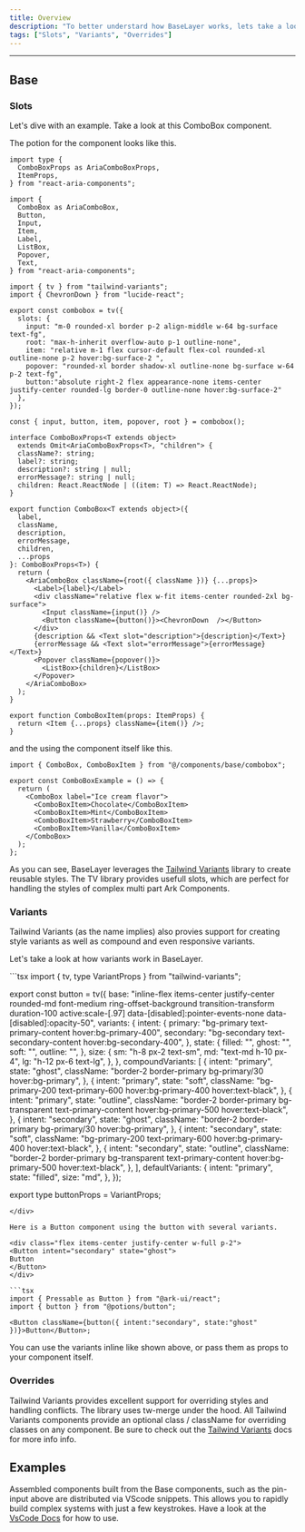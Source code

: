 ```yaml
---
title: Overview
description: "To better understard how BaseLayer works, lets take a look at some examples."
tags: ["Slots", "Variants", "Overrides"]
---
```


---


## Base

### Slots

Let's dive with an example. Take a look at this ComboBox component.

<MdxExample>
  <ComboBoxExample  client:load/>
</MdxExample>


The potion for the component looks like this.

```tsx
import type {
  ComboBoxProps as AriaComboBoxProps,
  ItemProps,
} from "react-aria-components";

import {
  ComboBox as AriaComboBox,
  Button,
  Input,
  Item,
  Label,
  ListBox,
  Popover,
  Text,
} from "react-aria-components";

import { tv } from "tailwind-variants";
import { ChevronDown } from "lucide-react";

export const combobox = tv({
  slots: {
    input: "m-0 rounded-xl border p-2 align-middle w-64 bg-surface text-fg",
    root: "max-h-inherit overflow-auto p-1 outline-none",
    item: "relative m-1 flex cursor-default flex-col rounded-xl outline-none p-2 hover:bg-surface-2 ",
    popover: "rounded-xl border shadow-xl outline-none bg-surface w-64 p-2 text-fg",
    button:"absolute right-2 flex appearance-none items-center justify-center rounded-lg border-0 outline-none hover:bg-surface-2"
  },
});

const { input, button, item, popover, root } = combobox();

interface ComboBoxProps<T extends object>
  extends Omit<AriaComboBoxProps<T>, "children"> {
  className?: string;
  label?: string;
  description?: string | null;
  errorMessage?: string | null;
  children: React.ReactNode | ((item: T) => React.ReactNode);
}

export function ComboBox<T extends object>({
  label,
  className,
  description,
  errorMessage,
  children,
  ...props
}: ComboBoxProps<T>) {
  return (
    <AriaComboBox className={root({ className })} {...props}>
      <Label>{label}</Label>
      <div className="relative flex w-fit items-center rounded-2xl bg-surface">
        <Input className={input()} />
        <Button className={button()}><ChevronDown  /></Button>
      </div>
      {description && <Text slot="description">{description}</Text>}
      {errorMessage && <Text slot="errorMessage">{errorMessage}</Text>}
      <Popover className={popover()}>
        <ListBox>{children}</ListBox>
      </Popover>
    </AriaComboBox>
  );
}

export function ComboBoxItem(props: ItemProps) {
  return <Item {...props} className={item()} />;
}

```

and the using the component itself like this.

```tsx
import { ComboBox, ComboBoxItem } from "@/components/base/combobox";

export const ComboBoxExample = () => {
  return (
    <ComboBox label="Ice cream flavor">
      <ComboBoxItem>Chocolate</ComboBoxItem>
      <ComboBoxItem>Mint</ComboBoxItem>
      <ComboBoxItem>Strawberry</ComboBoxItem>
      <ComboBoxItem>Vanilla</ComboBoxItem>
    </ComboBox>
  );
};

```
As you can see, BaseLayer leverages the <a target="_blank" rel="noopener noreferrer" href="https://www.tailwind-variants.org/">Tailwind Variants</a> library to create reusable styles. The TV library provides usefull slots, which are perfect for handling the styles of complex multi part Ark Components.

### Variants

Tailwind Variants (as the name implies) also provies support for creating style variants as well as compound and even responsive variants.

Let's take a look at how variants work in BaseLayer.

<div class="max-h-96 overflow-y-auto no-scrollbar">
```tsx
import { tv, type VariantProps } from "tailwind-variants";

export const button = tv({
  base: "inline-flex items-center justify-center rounded-md font-medium ring-offset-background transition-transform duration-100 active:scale-[.97] data-[disabled]:pointer-events-none data-[disabled]:opacity-50",
  variants: {
    intent: {
      primary: "bg-primary text-primary-content hover:bg-primary-400",
      secondary: "bg-secondary text-secondary-content hover:bg-secondary-400",
    },
    state: {
      filled: "",
      ghost: "",
      soft: "",
      outline: "",
    },
    size: {
      sm: "h-8 px-2 text-sm",
      md: "text-md h-10 px-4",
      lg: "h-12 px-6 text-lg",
    },
  },
  compoundVariants: [
    {
      intent: "primary",
      state: "ghost",
      className: "border-2 border-primary bg-primary/30 hover:bg-primary",
    },
    {
      intent: "primary",
      state: "soft",
      className:
        "bg-primary-200 text-primary-600 hover:bg-primary-400 hover:text-black",
    },
    {
      intent: "primary",
      state: "outline",
      className:
        "border-2 border-primary bg-transparent text-primary-content hover:bg-primary-500 hover:text-black",
    },
    {
      intent: "secondary",
      state: "ghost",
      className: "border-2 border-primary bg-primary/30 hover:bg-primary",
    },
    {
      intent: "secondary",
      state: "soft",
      className:
        "bg-primary-200 text-primary-600 hover:bg-primary-400 hover:text-black",
    },
    {
      intent: "secondary",
      state: "outline",
      className:
        "border-2 border-primary bg-transparent text-primary-content hover:bg-primary-500 hover:text-black",
    },
  ],
  defaultVariants: {
    intent: "primary",
    state: "filled",
    size: "md",
  },
});

export type buttonProps = VariantProps<typeof button>;

```
</div>

Here is a Button component using the button with several variants.

<div class="flex items-center justify-center w-full p-2">
<Button intent="secondary" state="ghost">
Button
</Button>
</div>

```tsx
import { Pressable as Button } from "@ark-ui/react";
import { button } from "@potions/button";

<Button className={button({ intent:"secondary", state:"ghost" })}>Button</Button>;
```

You can use the variants inline like shown above, or pass them as props to your component itself.


### Overrides

Tailwind Variants provides excellent support for overriding styles and handling conflicts. The library uses tw-merge under the hood.
All Tailwind Variants components provide an optional class / className for overriding classes on any component.
Be sure to check out the <a target="_blank" rel="noopener noreferrer" href="https://www.tailwind-variants.org/docs/overriding-styles">Tailwind Variants</a> docs for more info info.

## Examples

Assembled components built from the Base components, such as the pin-input above are distributed via VScode snippets. This allows you to rapidly build complex systems with just a few keystrokes. Have a look at the [VsCode Docs](/docs/getting-started/vsc#snippets) for how to use.